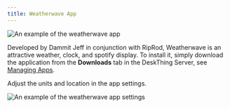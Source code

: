 ```yaml
---
title: Weatherwave App
---
```




<Image src={Weatherwave_App} alt="An example of the weatherwave app" loading="eager" />

Developed by Dammit Jeff in conjunction with RipRod, Weatherwave is an attractive weather, clock, and spotify display. To install it, simply download the application from the **Downloads** tab in the DeskThing Server, see [Managing Apps](/thinglabs-apps/deskthing/managing-apps).

Adjust the units and location in the app settings.

<Image src={Weather_Settings} alt="An example of the weatherwave app settings" />